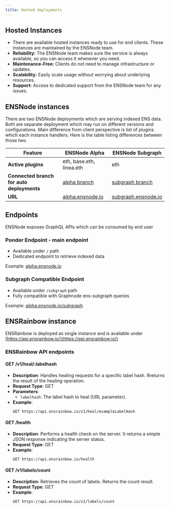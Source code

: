 ```yaml
---
title: Hosted deployments
---
```


## Hosted Instances
- There are available hosted instances ready to use for end clients. These instances are maintained by the ENSNode team.
- **Reliability:** The ENSNode team makes sure the service is always available, so you can access it whenever you need.
- **Maintenance-Free:** Clients do not need to manage infrastructure or updates.
- **Scalability:** Easily scale usage without worrying about underlying resources.
- **Support:** Access to dedicated support from the ENSNode team for any issues.

## ENSNode instances

There are two ENSNode deployments which are serving indexed ENS data. Both are separate deployment which may run on different versions and configurations.
Main difference from client perspective is list of plugins which each instance handlers. Here is the table listing differences between those two.


| Feature                     | ENSNode Alpha         | ENSNode Subgraph      |
|-----------------------------|-----------------------|-----------------------|
| **Active plugins**          | eth, base.eth, linea.eth | eth                   |
| **Connected branch for auto deployments** | [alpha branch](https://github.com/namehash/ensnode/tree/alpha) | [subgraph branch](https://github.com/namehash/ensnode/tree/subgraph) |
| **URL**                     | [alpha.ensnode.io](https://alpha.ensnode.io)      | [subgraph.ensnode.io](https://subgraph.ensnode.io)   |


## Endpoints

ENSNode exposes GraphQL APIs which can be consumed by end user

### Ponder Endpoint - main endpoint

- Available under `/` path
- Dedicated endpoint to retrieve indexed data

Example: [alpha.ensnode.io](https://alpha.ensnode.io)

### Subgraph Compatible Endpoint

- Available under `/subgraph` path
- Fully compatible with Graphnode ens-subgraph queries

Example: [alpha.ensnode.io/subgraph](https://alpha.ensnode.io/subgraph)

## ENSRainbow instance
ENSRainbow is deployed as single instance and is available under [https://api.ensrainbow.io/](https://api.ensrainbow.io/)

### ENSRainbow API endpoints
#### GET /v1/heal/:labelhash
- **Description**: Handles healing requests for a specific label hash. Rreturns the result of the healing operation.
- **Request Type**: GET
- **Parameters**: 
  - `labelhash`: The label hash to heal (URL parameter).
- **Example**: 
  ```
  GET https://api.ensrainbow.io/v1/heal/exampleLabelHash
  ```

#### GET /health
- **Description**: Performs a health check on the server. It returns a simple JSON response indicating the server status.
- **Request Type**: GET
- **Example**: 
  ```
  GET https://api.ensrainbow.io/health
  ```

#### GET /v1/labels/count
- **Description**: Retrieves the count of labels. Returns the count result.
- **Request Type**: GET
- **Example**: 
  ```
  GET https://api.ensrainbow.io/v1/labels/count
  ```


